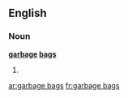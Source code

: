 ==English==

===Noun===
'''[[garbage]] [[bag]]s'''

# {{plural of|garbage bag}}

[[ar:garbage bags]]
[[fr:garbage bags]]